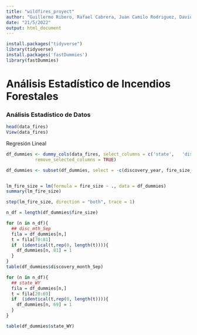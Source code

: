 ```yaml
---
title: "wildfires_proyect"
author: "Guillermo Ribero, Rafael Cabrera, Juan Camilo Rodriguez, David Melendez"
date: "21/5/2022"
output: html_document
---
```


```r
install.packages("tidyverse")
library(tidyverse)
install.packages('fastDummies')
library(fastDummies)
```


# Análisis Estadístico de Incendios Forestales
### Análisis Estadístico de Datos

```r


head(data_fires)
View(data_fires)
```
Regresión Lineal 

```r
df_dummies <- dummy_cols(data_fires, select_columns = c('state',   'discovery_month', 'vegetation_type', 'fire_cause'),
           remove_selected_columns = TRUE)

df_dummies <- subset(df_dummies, select = -c(discovery_year, fire_size_class, state_WY, discovery_month_Sep, vegetation_type_16, fire_cause_Structure))


lm_fire_size = lm(formula = fire_size ~ ., data = df_dummies)
summary(lm_fire_size)

step(lm_fire_size, direction = "both", trace = 1)

```

```r
n_df = length(df_dummies$fire_size)

for (n in n_df){
  ## disc_mth_Sep
  fila = df_dummies[n,]
  t = fila[70:81]
  if  (identical(t,rep(0, length(t)))){
    df_dummies[n, 81] = 1
  }
}
table(df_dummies$discovery_month_Sep)

for (n in n_df){
  ## state_WY
  fila = df_dummies[n,]
  t = fila[20:69]
  if  (identical(t,rep(0, length(t)))){
    df_dummies[n, 69] = 1
  }
}

table(df_dummies$state_WY)

```

